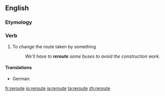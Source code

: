 ==English==

===Etymology===
{{prefix|re|route}}

===Verb===
{{en-verb|rerout|ing}}

# To change the route taken by something
#: ''We'll have to '''reroute''' some buses to avoid the construction work.''

====Translations====
{{trans-top|to change the route taken by something}}
* German: {{t-|de|umleiten}}
{{trans-mid}}
{{trans-bottom}}

[[fr:reroute]]
[[io:reroute]]
[[ja:reroute]]
[[ta:reroute]]
[[zh:reroute]]
